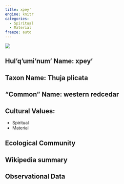 ```yaml
---
title: xpey'
engine: knitr
categories:
  - Spiritual
  - Material
freeze: auto
---
```

![](https://inaturalist-open-data.s3.amazonaws.com/photos/7846522/medium.jpeg)

## **Hul'q'umi'num' Name**: xpey'
## **Taxon Name**: Thuja plicata
## **"Common" Name**: western redcedar
## **Cultural Values**:

  - Spiritual
  - Material

## **Ecological Community**
## **Wikipedia summary**
## **Observational Data**
